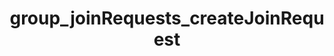 ---
title: "group_joinRequests_createJoinRequest"
openapi: "POST /groups/{group_id}/join-request"
---